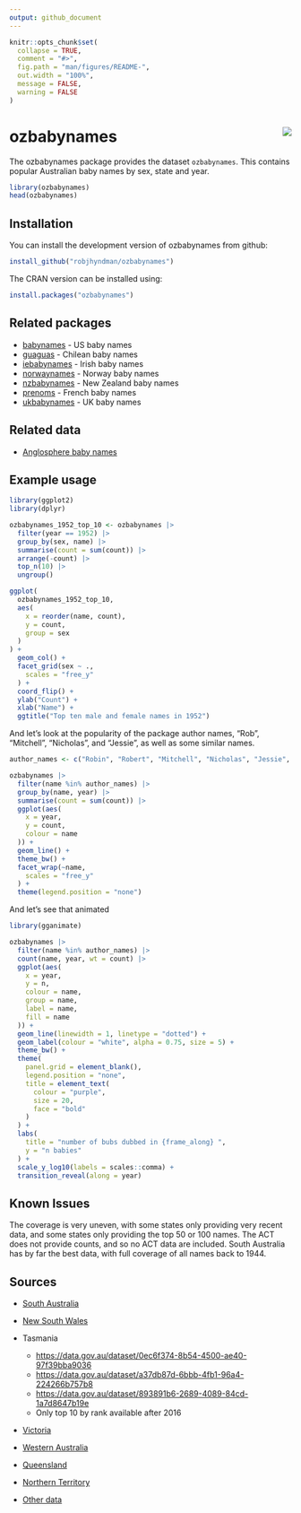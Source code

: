 ```yaml
---
output: github_document
---
```


<!-- README.md is generated from README.Rmd. Please edit that file -->

```r
knitr::opts_chunk$set(
  collapse = TRUE,
  comment = "#>",
  fig.path = "man/figures/README-",
  out.width = "100%",
  message = FALSE,
  warning = FALSE
)
```

# ozbabynames <img src="man/figures/logo.png" align="right" />

The ozbabynames package provides the dataset `ozbabynames`. This contains popular Australian baby names by sex, state and year.

```r
library(ozbabynames)
head(ozbabynames)
```

## Installation

You can install the development version of ozbabynames from github:

```r
install_github("robjhyndman/ozbabynames")
```

The CRAN version can be installed using:

```r
install.packages("ozbabynames")
```

## Related packages

* [babynames](https://hadley.github.io/babynames/) - US baby names
* [guaguas](https://github.com/rivaquiroga/guaguas) - Chilean baby names
* [iebabynames](https://github.com/stefan-mueller/iebabynames) - Irish baby names
* [norwaynames](https://github.com/ekothe/norwaynames) - Norway baby names
* [nzbabynames](https://ekothe.github.io/nzbabynames/) - New Zealand baby names
* [prenoms](https://github.com/ThinkR-open/prenoms) - French baby names
* [ukbabynames](https://github.com/mine-cetinkaya-rundel/ukbabynames) - UK baby names

## Related data

* [Anglosphere baby names](https://github.com/kkoopmans/anglosphere-baby-names)

## Example usage

```r
library(ggplot2)
library(dplyr)

ozbabynames_1952_top_10 <- ozbabynames |>
  filter(year == 1952) |>
  group_by(sex, name) |>
  summarise(count = sum(count)) |>
  arrange(-count) |>
  top_n(10) |>
  ungroup()

ggplot(
  ozbabynames_1952_top_10,
  aes(
    x = reorder(name, count),
    y = count,
    group = sex
  )
) +
  geom_col() +
  facet_grid(sex ~ .,
    scales = "free_y"
  ) +
  coord_flip() +
  ylab("Count") +
  xlab("Name") +
  ggtitle("Top ten male and female names in 1952")
```

And let's look at the popularity of the package author names, "Rob", "Mitchell", "Nicholas", and "Jessie", as well as some similar names.

```r
author_names <- c("Robin", "Robert", "Mitchell", "Nicholas", "Jessie", "Jessica")

ozbabynames |>
  filter(name %in% author_names) |>
  group_by(name, year) |>
  summarise(count = sum(count)) |>
  ggplot(aes(
    x = year,
    y = count,
    colour = name
  )) +
  geom_line() +
  theme_bw() +
  facet_wrap(~name,
    scales = "free_y"
  ) +
  theme(legend.position = "none")
```

And let's see that animated

```r
library(gganimate)

ozbabynames |>
  filter(name %in% author_names) |>
  count(name, year, wt = count) |>
  ggplot(aes(
    x = year,
    y = n,
    colour = name,
    group = name,
    label = name,
    fill = name
  )) +
  geom_line(linewidth = 1, linetype = "dotted") +
  geom_label(colour = "white", alpha = 0.75, size = 5) +
  theme_bw() +
  theme(
    panel.grid = element_blank(),
    legend.position = "none",
    title = element_text(
      colour = "purple",
      size = 20,
      face = "bold"
    )
  ) +
  labs(
    title = "number of bubs dubbed in {frame_along} ",
    y = "n babies"
  ) +
  scale_y_log10(labels = scales::comma) +
  transition_reveal(along = year)
```


## Known Issues

The coverage is very uneven, with some states only providing very recent data, and some states only providing the top 50 or 100 names. The ACT does not provide counts, and so no ACT data are included. South Australia has by far the best data, with full coverage of all names back to 1944.

## Sources

* [South Australia](https://data.sa.gov.au/data/dataset/popular-baby-names)
* [New South Wales](https://data.nsw.gov.au/data/dataset/popular-baby-names-from-1952)
* Tasmania

  - <https://data.gov.au/dataset/0ec6f374-8b54-4500-ae40-97f39bba9036>
  - <https://data.gov.au/dataset/a37db87d-6bbb-4fb1-96a4-224266b757b8>
  - <https://data.gov.au/dataset/893891b6-2689-4089-84cd-1a7d8647b19e>
  - Only top 10 by rank available after 2016

* [Victoria](https://www.bdm.vic.gov.au/births/naming-your-child/popular-baby-names-in-victoria)
* [Western Australia](https://www.wa.gov.au/organisation/department-of-justice/the-registry-of-births-deaths-and-marriages/popular-baby-names)
* [Queensland](https://www.data.qld.gov.au/dataset/top-100-baby-names)
* [Northern Territory](https://nt.gov.au/law/bdm/popular-baby-names)
* [Other data](https://search.data.gov.au/search?q=baby%20names)
